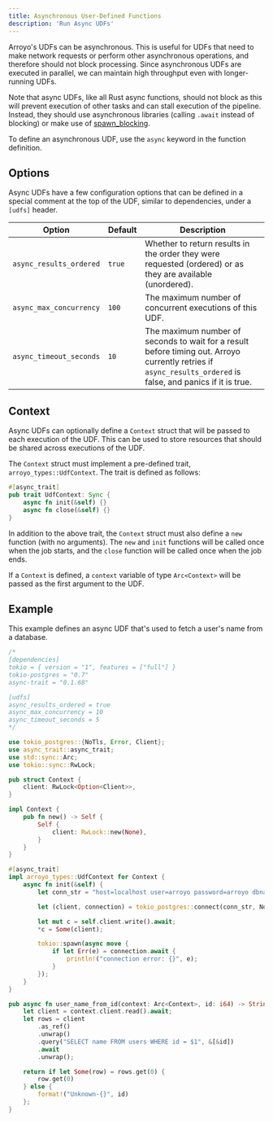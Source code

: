 ```yaml
---
title: Asynchronous User-Defined Functions
description: 'Run Async UDFs'
---
```


Arroyo's UDFs can be asynchronous.
This is useful for UDFs that need to make network requests or perform other asynchronous operations,
and therefore should not block processing. Since asynchronous UDFs are executed in parallel,
we can maintain high throughput even with longer-running UDFs.

Note that async UDFs, like all Rust async functions,
should not block as this will prevent execution of other tasks and can stall execution of the pipeline.
Instead, they should use asynchronous libraries (calling `.await` instead of blocking) or make use of
[spawn_blocking](https://docs.rs/tokio/latest/tokio/task/fn.spawn_blocking.html).

To define an asynchronous UDF, use the `async` keyword in the function definition.

## Options

Async UDFs have a few configuration options that can be defined in a special comment at the top of the UDF,
similar to dependencies, under a `[udfs]` header.

| Option | Default | Description |
| --- | --- | --- |
| `async_results_ordered` | `true` | Whether to return results in the order they were requested (ordered) or as they are available (unordered). |
| `async_max_concurrency` | `100` | The maximum number of concurrent executions of this UDF. |
| `async_timeout_seconds` | `10` | The maximum number of seconds to wait for a result before timing out. Arroyo currently retries if `async_results_ordered` is false, and panics if it is true. |


## Context

Async UDFs can optionally define a `Context` struct that will be passed to each execution of the UDF.
This can be used to store resources that should be shared across executions of the UDF.

The `Context` struct must implement a pre-defined trait, `arroyo_types::UdfContext`.
The trait is defined as follows:

```rust
#[async_trait]
pub trait UdfContext: Sync {
    async fn init(&self) {}
    async fn close(&self) {}
}
```

In addition to the above trait, the `Context` struct must also define a `new` function (with no arguments).
The `new` and `init` functions will be called once when the job starts,
and the `close` function will be called once when the job ends.

If a `Context` is defined, a `context` variable of type `Arc<Context>` will be passed as the first argument to the UDF.

## Example

This example defines an async UDF that's used to fetch a user's name from a database.

```rust
/*
[dependencies]
tokio = { version = "1", features = ["full"] }
tokio-postgres = "0.7"
async-trait = "0.1.68"

[udfs]
async_results_ordered = true
async_max_concurrency = 10
async_timeout_seconds = 5
*/

use tokio_postgres::{NoTls, Error, Client};
use async_trait::async_trait;
use std::sync::Arc;
use tokio::sync::RwLock;

pub struct Context {
    client: RwLock<Option<Client>>,
}

impl Context {
    pub fn new() -> Self {
        Self {
            client: RwLock::new(None),
        }
    }
}

#[async_trait]
impl arroyo_types::UdfContext for Context {
    async fn init(&self) {
        let conn_str = "host=localhost user=arroyo password=arroyo dbname=my_db";

        let (client, connection) = tokio_postgres::connect(conn_str, NoTls).await.unwrap();

        let mut c = self.client.write().await;
        *c = Some(client);

        tokio::spawn(async move {
            if let Err(e) = connection.await {
                println!("connection error: {}", e);
            }
        });
    }
}

pub async fn user_name_from_id(context: Arc<Context>, id: i64) -> String {
    let client = context.client.read().await;
    let rows = client
        .as_ref()
        .unwrap()
        .query("SELECT name FROM users WHERE id = $1", &[&id])
        .await
        .unwrap();

    return if let Some(row) = rows.get(0) {
        row.get(0)
    } else {
        format!("Unknown-{}", id)
    };
}
```
